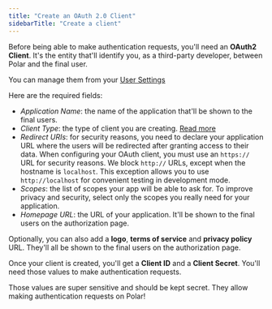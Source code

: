 ```yaml
---
title: "Create an OAuth 2.0 Client"
sidebarTitle: "Create a client"
---
```


Before being able to make authentication requests, you'll need an **OAuth2 Client**. It's the entity that'll identify you, as a third-party developer, between Polar and the final user.

You can manage them from your [User Settings](https://polar.sh/settings#oauth)

Here are the required fields:

* *Application Name*: the name of the application that'll be shown to the final users.
* *Client Type*: the type of client you are creating. [Read more](#public-clients)
* *Redirect URIs*: for security reasons, you need to declare your application URL where the users will be redirected after granting access to their data.
  <Note>
  When configuring your OAuth client, you must use an `https://` URL for security reasons. We block `http://` URLs, except when the hostname is `localhost`. This exception allows you to use `http://localhost` for convenient testing in development mode.
  </Note>
* *Scopes*: the list of scopes your app will be able to ask for. To improve privacy and security, select only the scopes you really need for your application.
* *Homepage URL*: the URL of your application. It'll be shown to the final users on the authorization page.

Optionally, you can also add a **logo**, **terms of service** and **privacy policy** URL. They'll all be shown to the final users on the authorization page.

Once your client is created, you'll get a **Client ID** and a **Client Secret**. You'll need those values to make authentication requests.

Those values are super sensitive and should be kept secret. They allow making authentication requests on Polar!
